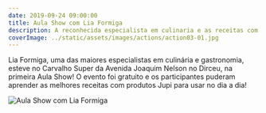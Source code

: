 ```yaml
---
date: 2019-09-24 09:00:00
title: Aula Show com Lia Formiga
description: A reconhecida especialista em culinaria e as receitas com produtos JUPI pra você usar no seu dia-a-dia.
coverImage: ../static/assets/images/actions/action03-01.jpg
---
```


Lia Formiga, uma das maiores especialistas em culinária e gastronomia, esteve no Carvalho Super da Avenida Joaquim Nelson no Dirceu, na primeira Aula Show! O evento foi gratuito e os participantes puderam aprender as melhores receitas com produtos Jupi para usar no dia a dia!

![Aula Show com Lia Formiga](../static/assets/images/actions/action03-02.jpg)
